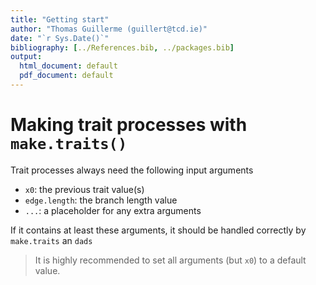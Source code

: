 ```yaml
---
title: "Getting start"
author: "Thomas Guillerme (guillert@tcd.ie)"
date: "`r Sys.Date()`"
bibliography: [../References.bib, ../packages.bib]
output:
  html_document: default
  pdf_document: default
---
```


# Making trait processes with `make.traits()`

Trait processes always need the following input arguments

 * `x0`: the previous trait value(s)
 * `edge.length`: the branch length value
 * `...`: a placeholder for any extra arguments

If it contains at least these arguments, it should be handled correctly by `make.traits` an `dads`


> It is highly recommended to set all arguments (but `x0`) to a default value.